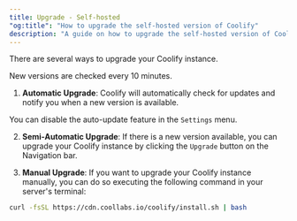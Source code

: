 ```yaml
---
title: Upgrade - Self-hosted
"og:title": "How to upgrade the self-hosted version of Coolify"
description: "A guide on how to upgrade the self-hosted version of Coolify."
---
```


There are several ways to upgrade your Coolify instance.

<Tip>New versions are checked every 10 minutes.</Tip>

1. **Automatic Upgrade**: Coolify will automatically check for updates and notify you when a new version is available.

<Tip>You can disable the auto-update feature in the `Settings` menu.</Tip>

2. **Semi-Automatic Upgrade**: If there is a new version available, you can upgrade your Coolify instance by clicking the `Upgrade` button on the Navigation bar.

3. **Manual Upgrade**: If you want to upgrade your Coolify instance manually, you can do so executing the following command in your server's terminal:

```bash
curl -fsSL https://cdn.coollabs.io/coolify/install.sh | bash
```
